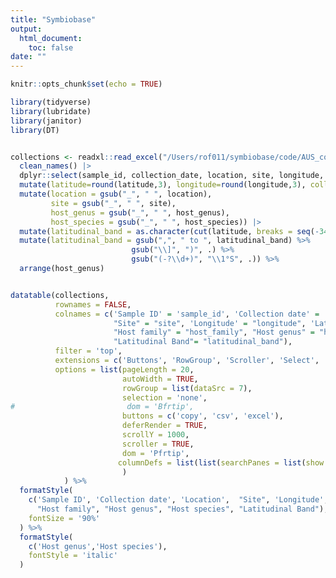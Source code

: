```yaml
---
title: "Symbiobase"
output: 
  html_document:
    toc: false
date: ""
---
```


```r
knitr::opts_chunk$set(echo = TRUE)
```

<style>
/* Set a custom width for the main content */
.main-container {
  max-width: 1200px; /* Adjust the width as needed */
  margin: 0 auto;   /* Center the content */
}
</style>

```r

library(tidyverse)
library(lubridate)
library(janitor)
library(DT)


collections <- readxl::read_excel("/Users/rof011/symbiobase/code/AUS_collections_merged.xlsx") |>
  clean_names() |>
  dplyr::select(sample_id, collection_date, location, site, longitude, latitude, host_family, host_genus, host_species) |> 
  mutate(latitude=round(latitude,3), longitude=round(longitude,3), collection_date=ymd(collection_date)) |> 
  mutate(location = gsub("_", " ", location),
         site = gsub("_", " ", site),
         host_genus = gsub("_", " ", host_genus),
         host_species = gsub("_", " ", host_species)) |> 
  mutate(latitudinal_band = as.character(cut(latitude, breaks = seq(-34, -13, by = 1), include.lowest = TRUE))) %>%
  mutate(latitudinal_band = gsub(",", " to ", latitudinal_band) %>%
                           gsub("\\]", ")", .) %>%
                           gsub("(-?\\d+)", "\\1°S", .)) %>%
  arrange(host_genus)


datatable(collections,  
          rownames = FALSE, 
          colnames = c('Sample ID' = 'sample_id', 'Collection date' = 'collection_date', 'Location' = 'location', 
                       "Site" = "site", 'Longitude' = "longitude", 'Latitude' = 'latitude', 
                       "Host family" = "host_family", "Host genus" = "host_genus", "Host species" = "host_species", 
                       "Latitudinal Band"= "latitudinal_band"),
          filter = 'top', 
          extensions = c('Buttons', 'RowGroup', 'Scroller', 'Select', 'SearchPanes'), 
          options = list(pageLength = 20, 
                         autoWidth = TRUE,
                         rowGroup = list(dataSrc = 7),
                         selection = 'none',
#                         dom = 'Bfrtip',
                         buttons = c('copy', 'csv', 'excel'),
                         deferRender = TRUE,
                         scrollY = 1000,
                         scroller = TRUE,
                         dom = 'Pfrtip', 
                        columnDefs = list(list(searchPanes = list(show = FALSE), targets = c(1,2,4,5,6)))
                         )
            ) %>%
  formatStyle(
    c('Sample ID', 'Collection date', 'Location',  "Site", 'Longitude', 'Latitude', 
      "Host family", "Host genus", "Host species", "Latitudinal Band"),
    fontSize = '90%'
  ) %>%
  formatStyle(
    c('Host genus','Host species'),
    fontStyle = 'italic'
  )

```
